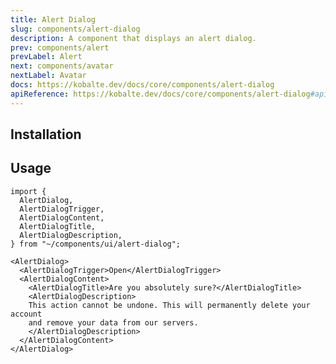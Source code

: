 ```yaml
---
title: Alert Dialog
slug: components/alert-dialog
description: A component that displays an alert dialog.
prev: components/alert
prevLabel: Alert
next: components/avatar
nextLabel: Avatar
docs: https://kobalte.dev/docs/core/components/alert-dialog
apiReference: https://kobalte.dev/docs/core/components/alert-dialog#api-reference
---
```




<PreviewTabs demoCode={AlertDialogDemoCode}>
    <AlertDialogDemo client:only="solid-js" /> 
</PreviewTabs>

## Installation

<InstallationTabs name="alert-dialog" code={AlertDialogCode} />

## Usage

```tsx
import {
  AlertDialog,
  AlertDialogTrigger,
  AlertDialogContent,
  AlertDialogTitle,
  AlertDialogDescription,
} from "~/components/ui/alert-dialog";
```

```tsx
<AlertDialog>
  <AlertDialogTrigger>Open</AlertDialogTrigger>
  <AlertDialogContent>
    <AlertDialogTitle>Are you absolutely sure?</AlertDialogTitle>
    <AlertDialogDescription>
    This action cannot be undone. This will permanently delete your account
    and remove your data from our servers.
    </AlertDialogDescription>
  </AlertDialogContent>
</AlertDialog>
```
